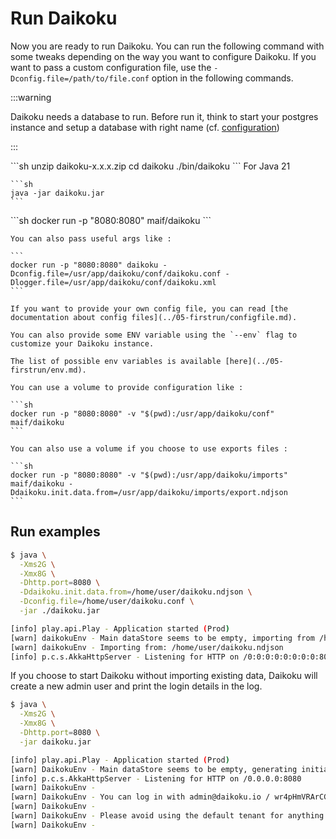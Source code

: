 
# Run Daikoku

Now you are ready to run Daikoku. You can run the following command with some tweaks depending on the way you want to configure Daikoku. If you want to pass a custom configuration file, use the `-Dconfig.file=/path/to/file.conf` option in the following commands.

:::warning

Daikoku needs a database to run. Before run it, think to start your postgres instance and setup a database with right name (cf. [configuration](../05-firstrun/configfile.md#db-configuration))

:::

<Tabs>
  <TabItem value="zip" label="From .zip file" default>
   ```sh
    unzip daikoku-x.x.x.zip
    cd daikoku
    ./bin/daikoku
    ```
  </TabItem>
  <TabItem value="jar" label="From .jar file">
    For Java 21

    ```sh
    java -jar daikoku.jar
    ```
  </TabItem>
  <TabItem value="docker" label="From docker">
    ```sh
    docker run -p "8080:8080" maif/daikoku
    ```

    You can also pass useful args like :

    ```
    docker run -p "8080:8080" daikoku -Dconfig.file=/usr/app/daikoku/conf/daikoku.conf -Dlogger.file=/usr/app/daikoku/conf/daikoku.xml
    ```

    If you want to provide your own config file, you can read [the documentation about config files](../05-firstrun/configfile.md).

    You can also provide some ENV variable using the `--env` flag to customize your Daikoku instance.

    The list of possible env variables is available [here](../05-firstrun/env.md).

    You can use a volume to provide configuration like :

    ```sh
    docker run -p "8080:8080" -v "$(pwd):/usr/app/daikoku/conf" maif/daikoku
    ```

    You can also use a volume if you choose to use exports files :

    ```sh
    docker run -p "8080:8080" -v "$(pwd):/usr/app/daikoku/imports" maif/daikoku -Ddaikoku.init.data.from=/usr/app/daikoku/imports/export.ndjson
    ```
  </TabItem>
</Tabs>

## Run examples

```sh
$ java \
  -Xms2G \
  -Xmx8G \
  -Dhttp.port=8080 \
  -Ddaikoku.init.data.from=/home/user/daikoku.ndjson \
  -Dconfig.file=/home/user/daikoku.conf \
  -jar ./daikoku.jar

[info] play.api.Play - Application started (Prod)
[warn] daikokuEnv - Main dataStore seems to be empty, importing from /home/user/daikoku.conf ...
[warn] daikokuEnv - Importing from: /home/user/daikoku.ndjson
[info] p.c.s.AkkaHttpServer - Listening for HTTP on /0:0:0:0:0:0:0:0:8080
```

If you choose to start Daikoku without importing existing data, Daikoku will create a new admin user and print the login details in the log.

```sh
$ java \
  -Xms2G \
  -Xmx8G \
  -Dhttp.port=8080 \
  -jar daikoku.jar

[info] play.api.Play - Application started (Prod)
[warn] DaikokuEnv - Main dataStore seems to be empty, generating initial data ...
[info] p.c.s.AkkaHttpServer - Listening for HTTP on /0.0.0.0:8080
[warn] DaikokuEnv -
[warn] DaikokuEnv - You can log in with admin@daikoku.io / wr4pHmVRArCGhHoteMfwqV6UuvQh6J2z
[warn] DaikokuEnv -
[warn] DaikokuEnv - Please avoid using the default tenant for anything else than configuring Daikoku
[warn] DaikokuEnv -

```
